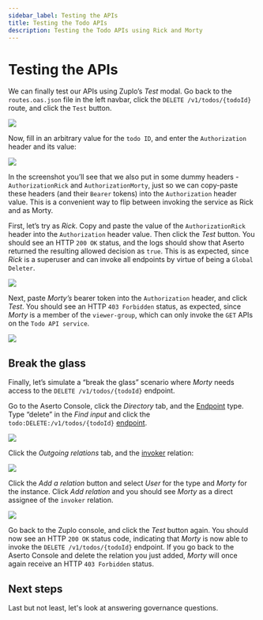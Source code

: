 ```yaml
---
sidebar_label: Testing the APIs
title: Testing the Todo APIs
description: Testing the Todo APIs using Rick and Morty
---
```


# Testing the APIs

We can finally test our APIs using Zuplo’s *Test* modal. Go back to the `routes.oas.json` file in the left navbar, click the `DELETE /v1/todos/{todoId}` route, and click the `Test` button.

<img src="/quickstart-api-auth/api-auth-18-test-modal.png" />

Now, fill in an arbitrary value for the `todo ID`, and enter the `Authorization` header and its value:

<img src="/quickstart-api-auth/api-auth-19-authz-headers.png" />

In the screenshot you’ll see that we also put in some dummy headers - `AuthorizationRick` and `AuthorizationMorty`, just so we can copy-paste these headers (and their `Bearer` tokens) into the `Authorization` header value. This is a convenient way to flip between invoking the service as Rick and as Morty.

First, let’s try as *Rick*. Copy and paste the value of the `AuthorizationRick` header into the `Authorization` header value. Then click the *Test* button. You should see an HTTP `200 OK` status, and the logs should show that Aserto returned the resulting allowed decision as `true`. This is as expected, since *Rick* is a superuser and can invoke all endpoints by virtue of being a `Global Deleter`.

<img src="/quickstart-api-auth/api-auth-20-test-rick.png" />

Next, paste *Morty’s* bearer token into the `Authorization` header, and click *Test*. You should see an HTTP `403 Forbidden` status, as expected, since *Morty* is a member of the `viewer-group`, which can only invoke the `GET` APIs on the `Todo API service`.

<img src="/quickstart-api-auth/api-auth-21-test-morty.png" />

## Break the glass

Finally, let’s simulate a “break the glass” scenario where *Morty* needs access to the `DELETE /v1/todos/{todoId}` endpoint.

Go to the Aserto Console, click the *Directory* tab, and the [Endpoint](https://console.aserto.com/ui/directory/objects/endpoint) type. Type “delete” in the *Find input* and click the `todo:DELETE:/v1/todos/{todoId}` [endpoint](https://console.aserto.com/ui/directory/objects/endpoint/todo%3ADELETE%3A%2Fv1%2Ftodos%2F%7BtodoId%7D/graph).

<img src="/quickstart-api-auth/api-auth-22-endpoint-delete.png" />

Click the *Outgoing relations* tab, and the [invoker](https://console.aserto.com/ui/directory/objects/endpoint/todo%3ADELETE%3A%2Fv1%2Ftodos%2F%7BtodoId%7D/outgoing-relations/endpoint/invoker) relation:

<img src="/quickstart-api-auth/api-auth-23-morty-invoker.png" />

Click the *Add a relation* button and select *User* for the type and *Morty* for the instance. Click *Add relation* and you should see *Morty* as a direct assignee of the `invoker` relation.

<img src="/quickstart-api-auth/api-auth-24-add-relation.png" />

Go back to the Zuplo console, and click the *Test* button again. You should now see an HTTP `200 OK` status code, indicating that *Morty* is now able to invoke the `DELETE /v1/todos/{todoId}` endpoint. If you go back to the Aserto Console and delete the relation you just added, *Morty* will once again receive an HTTP `403 Forbidden` status.

## Next steps

Last but not least, let's look at answering governance questions.
